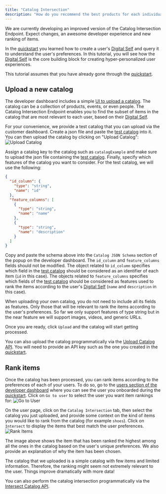 ```yaml
---
title: "Catalog Intersection"
description: "How do you recommend the best products for each individual user out of a catalog with millions of items? The Catalog Intersection Endpoint is designed to integrate with your recommender to input product catalog data most relevant to each individual user so your recommendation system truly understands each individual user"
---
```


<Warning>
  We are currently developing an improved version of the Catalog Intersection
  Endpoint. Expect changes, an awesome developer experience and
  new ranking of items.
</Warning>

In the [quickstart](/docs/quickstart) you learned how to create a user's [Digital Self](/docs/core-concepts#digital-self) and query it to understand the user's preferences. In this tutorial, you will see how the [Digital Self](/docs/core-concepts#digital-self) is the core building block for creating hyper-personalized user experiences.

<Note>
  This tutorial assumes that you have already gone through the <a href="/docs/quickstart" target="_blank" rel="noopener noreferrer">quickstart</a>.
</Note>

## Upload a new catalog

The developer dashboard includes a simple [UI to upload a catalog](https://www.onfabric.io/customer/dashboard/catalogs). The catalog can be a collection of products, events, or even people. The Catalog Intersection Endpoint enables you to find the subset of items in the catalog that are most relevant to each user, based on their [Digital Self](/docs/core-concepts#digital-self).

For your convenience, we provide a test catalog that you can upload via the customer dashboard. Create a json file and paste the [test catalog](https://gist.githubusercontent.com/massimoalbarello/1971e0a6fcc15307e961e55e2c82c4b4/raw/812d5d8b44f84b35be89086a63866a860d054fa6/fashion_catalog.json) into it. You can then upload the catalog by clicking on "Upload Catalog":
![Upload Catalog](/images/catalog-intersection/upload_catalog.png "Upload Catalog")

Assign a catalog key to the catalog such as `catalogExample` and make sure to upload the json file containing the [test catalog](https://gist.githubusercontent.com/massimoalbarello/1971e0a6fcc15307e961e55e2c82c4b4/raw/812d5d8b44f84b35be89086a63866a860d054fa6/fashion_catalog.json).
Finally, specify which features of the catalog you want to consider. For the test catalog, we will use the following:

```json
{
  "id_column": {
    "type": "string",
    "name": "id"
  },
  "feature_columns": [
    {
      "type": "string",
      "name": "name"
    },
    {
      "type": "string",
      "name": "description"
    }
  ]
}
```

Copy and paste the schema above into the `Catalog JSON Schema` section of the popup on the developer dashboard. The `id_column` and `feature_columns` fields should not be modified.
The object related to `id_column` specifies which field in the [test catalog](https://gist.githubusercontent.com/massimoalbarello/1971e0a6fcc15307e961e55e2c82c4b4/raw/812d5d8b44f84b35be89086a63866a860d054fa6/fashion_catalog.json) should be considered as an identifier of each item (`id` in this case).
The objects related to `feature_columns` specifies which fields of the [test catalog](https://gist.githubusercontent.com/massimoalbarello/1971e0a6fcc15307e961e55e2c82c4b4/raw/812d5d8b44f84b35be89086a63866a860d054fa6/fashion_catalog.json) should be considered as features used to rank the items according to the user's [Digital Self](/docs/core-concepts#digital-self) (`name` and `description` in this case).

<Note>
  When uploading your own catalog, you do not need to
  include all its fields as features. Only those that will be
  relevant to rank the items according to the user's preferences.
</Note>

<Warning>
  So far we only support features of type string but in the near feature we will
  support images, videos, and generic URLs.
</Warning>

Once you are ready, click `Upload` and the catalog will start getting processed.

You can also upload the catalog programmatically via the [Upload Catalog API](/api-reference/catalog/upload-catalog). You will need to provide an API key such as the one you created in the [quickstart](/docs/quickstart).

## Rank items

Once the catalog has been processed, you can rank items according to the preferences of each of your users. To do so, go to the [users section of the developer dashboard](https://www.onfabric.io/customer/dashboard/users) where you can see the user you onboarded during the [quickstart](/docs/quickstart). Click on `Go to user` to select the user you want item rankings for:
![Go to User](/images/catalog-intersection/go_to_user.png "Go to User")

On the user page, click on the `Catalog Intersection` tab, then select the catalog you just uploaded, and provide some context on the kind of items you would like to rank from the catalog (for example `shoes`). Click on `Intersect` to display the items that best match the user preferences.
![Rank Items](/images/catalog-intersection/rank_items.png "Rank Items")

The image above shows the item that has been ranked the highest among all the ones in the catalog based on the user's unique preferences. We also provide an explanation of why the item has been chosen.

<Note>
  The catalog that we uploaded is a simple catalog with few items and limited
  information. Therefore, the ranking might seem not
  extremely relevant to the user. Things improve dramatically with more data!
</Note>

You can also perform the catalog intersection programmatically via the [Intersect Catalog API](/api-reference/catalog/intersect-user-with-catalog).
